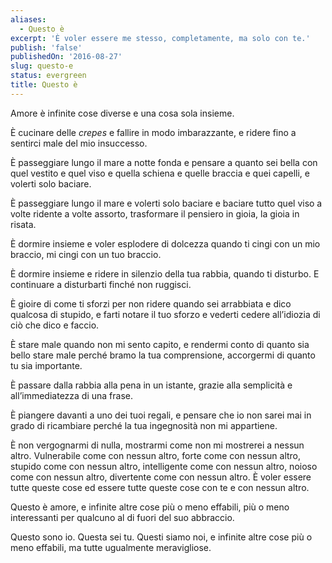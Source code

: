 ```yaml
---
aliases:
  - Questo è
excerpt: 'È voler essere me stesso, completamente, ma solo con te.'
publish: 'false'
publishedOn: '2016-08-27'
slug: questo-e
status: evergreen
title: Questo è
---
```

Amore è infinite cose diverse e una cosa sola insieme.

È cucinare delle _crepes_ e fallire in modo imbarazzante, e ridere fino a sentirci male del mio insuccesso.

È passeggiare lungo il mare a notte fonda e pensare a quanto sei bella con quel vestito e quel viso e quella schiena e quelle braccia e quei capelli, e volerti solo baciare.

È passeggiare lungo il mare e volerti solo baciare e baciare tutto quel viso a volte ridente a volte assorto, trasformare il pensiero in gioia, la gioia in risata.

È dormire insieme e voler esplodere di dolcezza quando ti cingi con un mio braccio, mi cingi con un tuo braccio.

È dormire insieme e ridere in silenzio della tua rabbia, quando ti disturbo. E continuare a disturbarti finché non ruggisci.

È gioire di come ti sforzi per non ridere quando sei arrabbiata e dico qualcosa di stupido, e farti notare il tuo sforzo e vederti cedere all’idiozia di ciò che dico e faccio.

È stare male quando non mi sento capito, e rendermi conto di quanto sia bello stare male perché bramo la tua comprensione, accorgermi di quanto tu sia importante.

È passare dalla rabbia alla pena in un istante, grazie alla semplicità e all’immediatezza di una frase.

È piangere davanti a uno dei tuoi regali, e pensare che io non sarei mai in grado di ricambiare perché la tua ingegnosità non mi appartiene.

È non vergognarmi di nulla, mostrarmi come non mi mostrerei a nessun altro. Vulnerabile come con nessun altro, forte come con nessun altro, stupido come con nessun altro, intelligente come con nessun altro, noioso come con nessun altro, divertente come con nessun altro. È voler essere tutte queste cose ed essere tutte queste cose con te e con nessun altro.

Questo è amore, e infinite altre cose più o meno effabili, più o meno interessanti per qualcuno al di fuori del suo abbraccio.

Questo sono io. Questa sei tu. Questi siamo noi, e infinite altre cose più o meno effabili, ma tutte ugualmente meravigliose.
